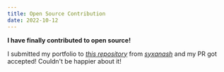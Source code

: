 ```yaml
---
title: Open Source Contribution
date: 2022-10-12
---
```


**I have finally contributed to open source!**

I submitted my portfolio to _[this repository](https://github.com/syxanash/awesome-web-desktops)_ from _[syxanash](https://github.com/syxanash/)_ and my PR got accepted!
Couldn't be happier about it!
